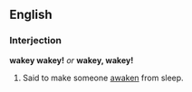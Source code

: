 ==English==
===Interjection===
'''wakey wakey!''' ''or'' '''wakey, wakey!'''

#Said to make someone [[awaken]] from sleep.